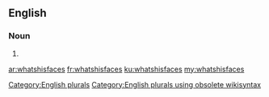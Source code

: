 ==English==

===Noun===
{{head|en}}

# {{plural of|whatshisface}}

[[Category:English plurals]][[Category:English plurals using obsolete wikisyntax]]

[[ar:whatshisfaces]]
[[fr:whatshisfaces]]
[[ku:whatshisfaces]]
[[my:whatshisfaces]]
